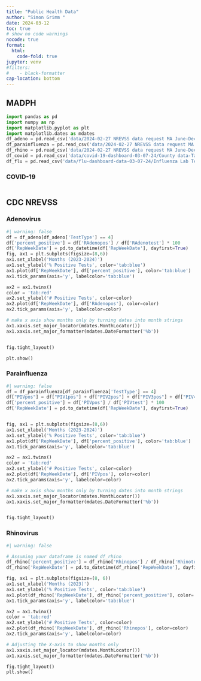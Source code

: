 ```yaml
---
title: "Public Health Data"
author: "Simon Grimm "
date: 2024-03-12
toc: true
# show no code warnings
nocode: true
format:
  html:
    code-fold: true
jupyter: venv
#filters:
#    - black-formatter
cap-location: bottom
---
```



## MADPH

```python
import pandas as pd
import numpy as np
import matplotlib.pyplot as plt
import matplotlib.dates as mdates
df_adeno = pd.read_csv('data/2024-02-27 NREVSS data request MA June-Dec 2023 - Respiratory Adenovirus.tsv', sep='\t')
df_parainfluenza = pd.read_csv('data/2024-02-27 NREVSS data request MA June-Dec 2023 - Human Parainfluenza.tsv', sep='\t')
df_rhino = pd.read_csv('data/2024-02-27 NREVSS data request MA June-Dec 2023 - Rhinovirus.tsv', sep='\t')
df_covid = pd.read_csv('data/covid-19-dashboard-03-07-24/County data-Table 1.tsv', sep='\t')
df_flu = pd.read_csv('data/flu-dashboard-data-03-07-24/Influenza Lab Tests Reported-Table 1.tsv', sep='\t')
```
### COVID-19

```python


```
## CDC NREVSS
### Adenovirus

```python
#| warning: false
df = df_adeno[df_adeno['TestType'] == 4]
df['percent_positive'] = df['RAdenopos'] / df['RAdenotest'] * 100
df['RepWeekDate'] = pd.to_datetime(df['RepWeekDate'], dayfirst=True)
fig, ax1 = plt.subplots(figsize=(8,6))
ax1.set_xlabel('Months (2023-2024)')
ax1.set_ylabel('% Positive Tests', color='tab:blue')
ax1.plot(df['RepWeekDate'], df['percent_positive'], color='tab:blue')
ax1.tick_params(axis='y', labelcolor='tab:blue')

ax2 = ax1.twinx() 
color = 'tab:red'
ax2.set_ylabel('# Positive Tests', color=color)
ax2.plot(df['RepWeekDate'], df['RAdenopos'], color=color)
ax2.tick_params(axis='y', labelcolor=color)

# make x axis show months only by turning dates into month strings
ax1.xaxis.set_major_locator(mdates.MonthLocator())
ax1.xaxis.set_major_formatter(mdates.DateFormatter('%b'))


fig.tight_layout()

plt.show()
```

### Parainfluenza

```python
#| warning: false
df = df_parainfluenza[df_parainfluenza['TestType'] == 4]
df["PIVpos"] = df["PIV1pos"] + df["PIV2pos"] + df["PIV3pos"] + df["PIV4pos"]
df['percent_positive'] = df['PIVpos'] / df['PIVtest'] * 100
df['RepWeekDate'] = pd.to_datetime(df['RepWeekDate'], dayfirst=True)


fig, ax1 = plt.subplots(figsize=(8,6))
ax1.set_xlabel('Months (2023-2024)')
ax1.set_ylabel('% Positive Tests', color='tab:blue')
ax1.plot(df['RepWeekDate'], df['percent_positive'], color='tab:blue')
ax1.tick_params(axis='y', labelcolor='tab:blue')

ax2 = ax1.twinx() 
color = 'tab:red'
ax2.set_ylabel('# Positive Tests', color=color)
ax2.plot(df['RepWeekDate'], df['PIVpos'], color=color)
ax2.tick_params(axis='y', labelcolor=color)

# make x axis show months only by turning dates into month strings
ax1.xaxis.set_major_locator(mdates.MonthLocator())
ax1.xaxis.set_major_formatter(mdates.DateFormatter('%b'))


fig.tight_layout()

```


### Rhinovirus

```python
#| warning: false

# Assuming your dataframe is named df_rhino
df_rhino['percent_positive'] = df_rhino['Rhinopos'] / df_rhino['Rhinotest'] * 100
df_rhino['RepWeekDate'] = pd.to_datetime(df_rhino['RepWeekDate'], dayfirst=True)

fig, ax1 = plt.subplots(figsize=(8, 6))
ax1.set_xlabel('Months (2023)')
ax1.set_ylabel('% Positive Tests', color='tab:blue')
ax1.plot(df_rhino['RepWeekDate'], df_rhino['percent_positive'], color='tab:blue')
ax1.tick_params(axis='y', labelcolor='tab:blue')

ax2 = ax1.twinx() 
color = 'tab:red'
ax2.set_ylabel('# Positive Tests', color=color)
ax2.plot(df_rhino['RepWeekDate'], df_rhino['Rhinopos'], color=color)
ax2.tick_params(axis='y', labelcolor=color)

# Adjusting the X-axis to show months only
ax1.xaxis.set_major_locator(mdates.MonthLocator())
ax1.xaxis.set_major_formatter(mdates.DateFormatter('%b'))

fig.tight_layout()
plt.show()
```

